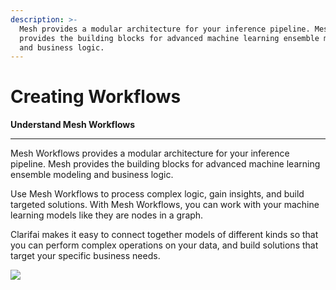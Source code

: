 ```yaml
---
description: >-
  Mesh provides a modular architecture for your inference pipeline. Mesh
  provides the building blocks for advanced machine learning ensemble modeling
  and business logic.
---
```


# Creating Workflows

**Understand Mesh Workflows**
<hr />

Mesh Workflows provides a modular architecture for your inference pipeline. Mesh provides the building blocks for advanced machine learning ensemble modeling and business logic.

Use Mesh Workflows to process complex logic, gain insights, and build targeted solutions. With Mesh Workflows, you can work with your machine learning models like they are nodes in a graph. 

Clarifai makes it easy to connect together models of different kinds so that you can perform complex operations on your data, and build solutions that target your specific business needs.

![](/img/mesh.svg)

